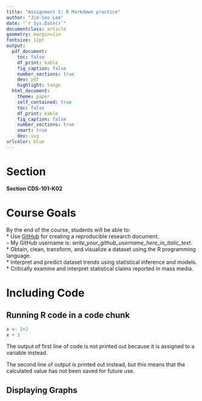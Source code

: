 ```yaml
---
title: "Assignment 1: R Markdown practice"
author: "Jie-Soo Lee"
date: "`r Sys.Date()`"
documentclass: article
geometry: margin=1in
fontsize: 11pt
output:
  pdf_document:
    toc: false
    df_print: kable
    fig_caption: false
    number_sections: true
    dev: pdf
    highlight: tango
  html_document:
    theme: paper
    self_contained: true
    toc: false
    df_print: kable
    fig_caption: false
    number_sections: true
    smart: true
    dev: svg
urlcolor: blue
---
```


<!-- Write your Markdown below this line -->

# Section
**Section CDS-101-K02**

# Course Goals
By the end of the course, students will be able to:  
* Use [GitHub](https://github.com/) for creating a reproducible research document.  
  -- My GitHub username is: *write_your_github_username_here_in_italic_text*.  
* Obtain, clean, transform, and visualize a dataset using the R programming language.  
* Interpret and predict dataset trends using statistical inference and models.  
* Critically examine and interpret statistical claims reported in mass media.

# Including Code
## Running R code in a code chunk
```r
x <- 2+2
x + 3
```
The output of first line of code is not printed out because it is assigned to a variable instead. 
  
The second line of output is printed out instead, but this means that the calculated value has not been saved for future use.

## Displaying Graphs

